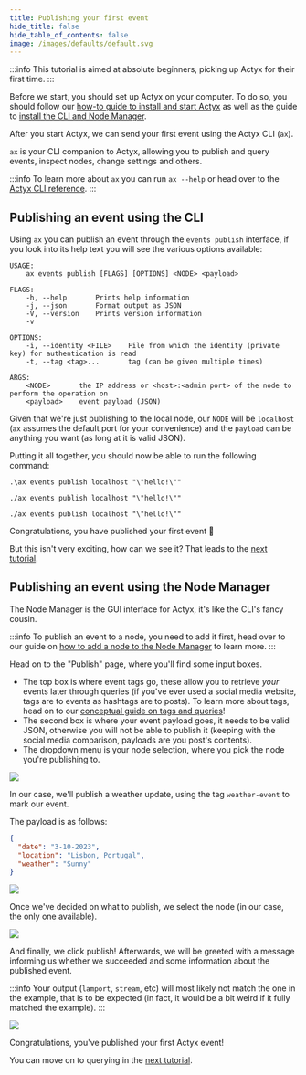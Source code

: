 ```yaml
---
title: Publishing your first event
hide_title: false
hide_table_of_contents: false
image: /images/defaults/default.svg
---
```



:::info
This tutorial is aimed at absolute beginners, picking up Actyx for their first time.
:::

Before we start, you should set up Actyx on your computer.
To do so, you should follow our [how-to guide to install and start Actyx](/docs/how-to/local-development/install-actyx)
as well as the guide to [install the CLI and Node Manager](/docs/how-to/local-development/install-cli-node-manager).

After you start Actyx, we can send your first event using the Actyx CLI (`ax`).

`ax` is your CLI companion to Actyx, allowing you to publish and query events,
inspect nodes, change settings and others.

:::info
To learn more about `ax` you can run `ax --help` or head over to the [Actyx CLI reference](/docs/reference/cli/cli-overview).
:::

## Publishing an event using the CLI

Using `ax` you can publish an event through the `events publish` interface,
if you look into its help text you will see the various options available:

```
USAGE:
    ax events publish [FLAGS] [OPTIONS] <NODE> <payload>

FLAGS:
    -h, --help       Prints help information
    -j, --json       Format output as JSON
    -V, --version    Prints version information
    -v

OPTIONS:
    -i, --identity <FILE>    File from which the identity (private key) for authentication is read
    -t, --tag <tag>...       tag (can be given multiple times)

ARGS:
    <NODE>       the IP address or <host>:<admin port> of the node to perform the operation on
    <payload>    event payload (JSON)
```

Given that we're just publishing to the local node, our `NODE` will be `localhost`
(`ax` assumes the default port for your convenience) and the
`payload` can be anything you want (as long at it is valid JSON).

Putting it all together, you should now be able to run the following command:

<Tabs>
<Windows>

```
.\ax events publish localhost "\"hello!\""
```

</Windows>

<Linux>

```
./ax events publish localhost "\"hello!\""
```

</Linux>

<Mac>

```
./ax events publish localhost "\"hello!\""
```

</Mac>
</Tabs>

Congratulations, you have published your first event 🎉

But this isn't very exciting, how can we see it?
That leads to the [next tutorial](./first-query).

## Publishing an event using the Node Manager

The Node Manager is the GUI interface for Actyx, it's like the CLI's fancy cousin.

:::info
To publish an event to a node, you need to add it first, head over to our guide on [how to add a node to the Node Manager](../../how-to/local-development/add-node-node-manager) to learn more.
:::

Head on to the "Publish" page, where you'll find some input boxes.

- The top box is where event tags go, these allow you to retrieve _your_ events later through queries
  (if you've ever used a social media website, tags are to events as hashtags are to posts).
  To learn more about tags, head on to our [conceptual guide on tags and queries](../../conceptual/tags)!
- The second box is where your event payload goes, it needs to be valid JSON, otherwise you will not be able to publish it
  (keeping with the social media comparison, payloads are you post's contents).
- The dropdown menu is your node selection, where you pick the node you're publishing to.

![](/images/tutorials/getting-started/first-event/publish-1.png)

In our case, we'll publish a weather update, using the tag `weather-event` to mark our event.

The payload is as follows:

```json
{
  "date": "3-10-2023",
  "location": "Lisbon, Portugal",
  "weather": "Sunny"
}
```

![](/images/tutorials/getting-started/first-event/publish-2.png)

Once we've decided on what to publish, we select the node (in our case, the only one available).

![](/images/tutorials/getting-started/first-event/publish-3.png)

And finally, we click publish! Afterwards, we will be greeted with a message informing us whether we succeeded and some information about the published event.

:::info
Your output (`lamport`, `stream`, etc) will most likely not match the one in the example, that is to be expected
(in fact, it would be a bit weird if it fully matched the example).
:::

![](/images/tutorials/getting-started/first-event/publish-4.png)

Congratulations, you've published your first Actyx event!

You can move on to querying in the [next tutorial](./first-query).
